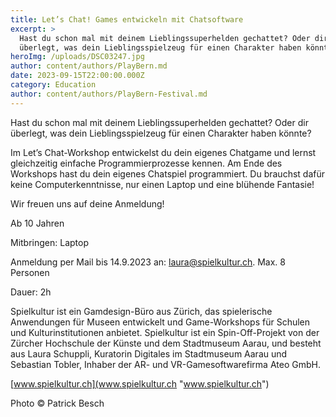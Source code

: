 ```yaml
---
title: Let’s Chat! Games entwickeln mit Chatsoftware
excerpt: >
  Hast du schon mal mit deinem Lieblingssuperhelden gechattet? Oder dir
  überlegt, was dein Lieblingsspielzeug für einen Charakter haben könnte?
heroImg: /uploads/DSC03247.jpg
author: content/authors/PlayBern.md
date: 2023-09-15T22:00:00.000Z
category: Education
author: content/authors/PlayBern-Festival.md
---
```


Hast du schon mal mit deinem Lieblingssuperhelden gechattet? Oder dir überlegt, was dein Lieblingsspielzeug für einen Charakter haben könnte?

Im Let’s Chat-Workshop entwickelst du dein eigenes Chatgame und lernst gleichzeitig einfache Programmierprozesse kennen. Am Ende des Workshops hast du dein eigenes Chatspiel programmiert. Du brauchst dafür keine Computerkenntnisse, nur einen Laptop und eine blühende Fantasie!

Wir freuen uns auf deine Anmeldung!

Ab 10 Jahren

Mitbringen: Laptop

Anmeldung per Mail bis 14.9.2023 an: [laura@spielkultur.ch](mailto\:laura@spielkultur.ch). Max. 8 Personen

Dauer: 2h

Spielkultur ist ein Gamdesign-Büro aus Zürich, das spielerische Anwendungen für Museen entwickelt und Game-Workshops für Schulen und Kulturinstitutionen anbietet. Spielkultur ist ein Spin-Off-Projekt von der Zürcher Hochschule der Künste und dem Stadtmuseum Aarau, und besteht aus Laura Schuppli, Kuratorin Digitales im Stadtmuseum Aarau und Sebastian Tobler, Inhaber der AR- und VR-Gamesoftwarefirma Ateo GmbH.

[www.spielkultur.ch](www.spielkultur.ch "www.spielkultur.ch")

Photo © Patrick Besch 
